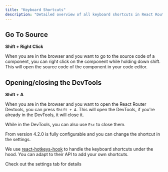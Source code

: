 ```yaml
---
title: "Keyboard Shortcuts"
description: "Detailed overview of all keyboard shortcuts in React Router Devtools"
---
```


## Go To Source

**Shift + Right Click**

When you are in the browser and you want to go to the source code of a component, you can right click on the component
while holding down shift. This will open the source code of the component in your code editor.

## Opening/closing the DevTools

**Shift + A**

When you are in the browser and you want to open the React Router Devtools, you can press `Shift + A`.
This will open the DevTools, if you're already in the DevTools, it will close it.

While in the DevTools, you can also use `Esc` to close them.

From version 4.2.0 is fully configurable and you can change the shortcut in the settings.

We use [react-hotkeys-hook](https://www.npmjs.com/package/react-hotkeys-hook) to handle the keyboard shortcuts under the hood.
You can adapt to their API to add your own shortcuts.

Check out the settings tab for details